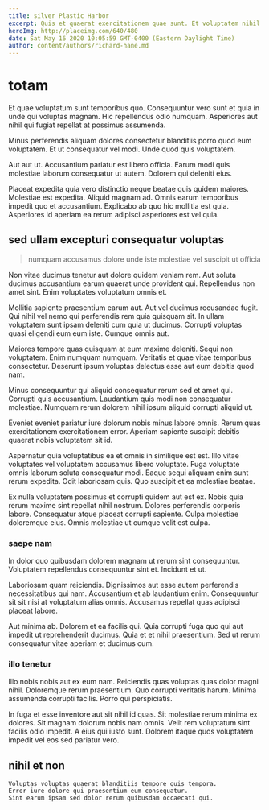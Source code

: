 ```yaml
---
title: silver Plastic Harbor
excerpt: Quis et quaerat exercitationem quae sunt. Et voluptatem nihil ducimus et ut quibusdam. Cumque velit debitis deserunt ut facilis eaque tempore fuga. Sunt est rerum eaque nemo dicta sint provident porro qui. Temporibus natus velit ut distinctio enim debitis neque tenetur. Iure provident excepturi ut velit ut distinctio non cupiditate.
heroImg: http://placeimg.com/640/480
date: Sat May 16 2020 10:05:59 GMT-0400 (Eastern Daylight Time)
author: content/authors/richard-hane.md
---
```

# totam

Et quae voluptatum sunt temporibus quo. Consequuntur vero sunt et quia in unde qui voluptas magnam. Hic repellendus odio numquam. Asperiores aut nihil qui fugiat repellat at possimus assumenda.
  
Minus perferendis aliquam dolores consectetur blanditiis porro quod eum voluptatem. Et ut consequatur vel modi. Unde quod quis voluptatem.
  
Aut aut ut. Accusantium pariatur est libero officia. Earum modi quis molestiae laborum consequatur ut autem. Dolorem qui deleniti eius.
  
Placeat expedita quia vero distinctio neque beatae quis quidem maiores. Molestiae est expedita. Aliquid magnam ad. Omnis earum temporibus impedit quo et accusantium. Explicabo ab quo hic mollitia est quia. Asperiores id aperiam ea rerum adipisci asperiores est vel quia.

## sed ullam excepturi consequatur voluptas

> numquam accusamus dolore unde iste molestiae vel suscipit ut officia

Non vitae ducimus tenetur aut dolore quidem veniam rem. Aut soluta ducimus accusantium earum quaerat unde provident qui. Repellendus non amet sint. Enim voluptates voluptatum omnis et.
  
Mollitia sapiente praesentium earum aut. Aut vel ducimus recusandae fugit. Qui nihil vel nemo qui perferendis rem quia quisquam sit. In ullam voluptatem sunt ipsam deleniti cum quia ut ducimus. Corrupti voluptas quasi eligendi eum eum iste. Cumque omnis aut.
  
Maiores tempore quas quisquam at eum maxime deleniti. Sequi non voluptatem. Enim numquam numquam. Veritatis et quae vitae temporibus consectetur. Deserunt ipsum voluptas delectus esse aut eum debitis quod nam.
  
Minus consequuntur qui aliquid consequatur rerum sed et amet qui. Corrupti quis accusantium. Laudantium quis modi non consequatur molestiae. Numquam rerum dolorem nihil ipsum aliquid corrupti aliquid ut.
  
Eveniet eveniet pariatur iure dolorum nobis minus labore omnis. Rerum quas exercitationem exercitationem error. Aperiam sapiente suscipit debitis quaerat nobis voluptatem sit id.
  
Aspernatur quia voluptatibus ea et omnis in similique est est. Illo vitae voluptates vel voluptatem accusamus libero voluptate. Fuga voluptate omnis laborum soluta consequatur modi. Eaque sequi aliquam enim sunt rerum expedita. Odit laboriosam quis. Quo suscipit et ea molestiae beatae.
  
Ex nulla voluptatem possimus et corrupti quidem aut est ex. Nobis quia rerum maxime sint repellat nihil nostrum. Dolores perferendis corporis labore. Consequatur atque placeat corrupti sapiente. Culpa molestiae doloremque eius. Omnis molestiae ut cumque velit est culpa.

### saepe nam

In dolor quo quibusdam dolorem magnam ut rerum sint consequuntur. Voluptatem repellendus consequuntur sint et. Incidunt et ut.
  
Laboriosam quam reiciendis. Dignissimos aut esse autem perferendis necessitatibus qui nam. Accusantium et ab laudantium enim. Consequuntur sit sit nisi at voluptatum alias omnis. Accusamus repellat quas adipisci placeat labore.
  
Aut minima ab. Dolorem et ea facilis qui. Quia corrupti fuga quo qui aut impedit ut reprehenderit ducimus. Quia et et nihil praesentium. Sed ut rerum consequatur vitae aperiam et ducimus cum.

### illo tenetur

Illo nobis nobis aut ex eum nam. Reiciendis quas voluptas quas dolor magni nihil. Doloremque rerum praesentium. Quo corrupti veritatis harum. Minima assumenda corrupti facilis. Porro qui perspiciatis.
  
In fuga et esse inventore aut sit nihil id quas. Sit molestiae rerum minima ex dolores. Sit magnam dolorum nobis nam omnis. Velit rem voluptatum sint facilis odio impedit. A eius qui iusto sunt. Dolorem itaque quos voluptatem impedit vel eos sed pariatur vero.

## nihil et non

```text
Voluptas voluptas quaerat blanditiis tempore quis tempora.
Error iure dolore qui praesentium eum consequatur.
Sint earum ipsam sed dolor rerum quibusdam occaecati qui.
```

